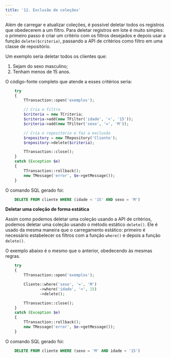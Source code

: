 ```yaml
---
title: '12. Exclusão de coleções'
---
```


Além de carregar e atualizar coleções, é possível deletar todos os registros que obedecerem a um filtro. Para deletar registros em lote é muito simples: o primeiro passo é criar um critério com os filtros desejados e depois usar a função `delete($criteria)`, passando a API de critérios como filtro em uma classe de repositório.

Um exemplo seria deletar todos os clientes que:

1.	Sejam do sexo masculino;
2.	Tenham menos de 15 anos.

O código-fonte completo que atende a esses critérios seria:

```php
    try
    {
        TTransaction::open('exemplos');

        // Cria o filtro
        $criteria = new TCriteria; 
        $criteria->add(new TFilter('idade', '<', '15')); 
        $criteria->add(new TFilter('sexo', '=', 'M')); 

        // Cria o repositório e faz a exclusão
        $repository = new TRepository('Cliente'); 
        $repository->delete($criteria); 

        TTransaction::close();
    }
    catch (Exception $e)
    {
        TTransaction::rollback();
        new TMessage('error', $e->getMessage());
    }
```

O comando SQL gerado foi:

```sql
    DELETE FROM cliente WHERE (idade < '15' AND sexo = 'M')
```

**Deletar uma coleção de forma estática**

Assim como podemos deletar uma coleção usando a API de critérios, podemos deletar uma coleção usando o método estático `delete()`. Ele é usado da mesma maneira que o carregamento estático: primeiro é necessário estabelecer os filtros com a função `where()` e depois a função `delete()`.

O exemplo abaixo é o mesmo que o anterior, obedecendo às mesmas regras.

```php
    try
    {
        TTransaction::open('exemplos');

        Cliente::where('sexo', '=', 'M')
               ->where('idade', '<', 15)
               ->delete();

        TTransaction::close();
    }
    catch (Exception $e)
    {
        TTransaction::rollback();
        new TMessage('error', $e->getMessage());
    }
```

O comando SQL gerado foi:

```sql
    DELETE FROM cliente WHERE (sexo = 'M' AND idade < '15')
```
